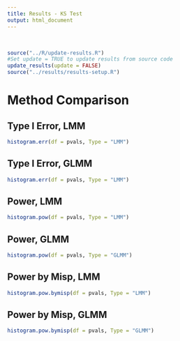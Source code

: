 ```yaml
---
title: Results - KS Test
output: html_document
---
```


<br>

```r
source("../R/update-results.R")
#Set update = TRUE to update results from source code
update_results(update = FALSE)
source("../results/results-setup.R")
```

# Method Comparison

## Type I Error, LMM

```r

histogram.err(df = pvals, Type = "LMM")

```

## Type I Error, GLMM

```r

histogram.err(df = pvals, Type = "LMM")

```

## Power, LMM

```r

histogram.pow(df = pvals, Type = "LMM")

```

## Power, GLMM

```r

histogram.pow(df = pvals, Type = "GLMM")

```


## Power by Misp, LMM

```r

histogram.pow.bymisp(df = pvals, Type = "LMM")

```

## Power by Misp, GLMM

```r

histogram.pow.bymisp(df = pvals, Type = "GLMM")

```

